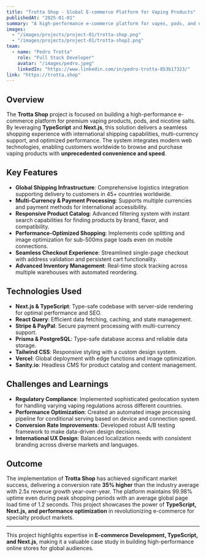 ```yaml
---
title: "Trotta Shop - Global E-commerce Platform for Vaping Products"
publishedAt: "2025-01-01"
summary: "A high-performance e-commerce platform for vapes, pods, and nic-salts with worldwide shipping capabilities."
images:
  - "/images/projects/project-01/trotta-shop.png"
  - "/images/projects/project-01/trotta-shop2.png"
team:
  - name: "Pedro Trotta"
    role: "Full Stack Developer"
    avatar: "/images/pedro.jpeg"
    linkedIn: "https://www.linkedin.com/in/pedro-trotta-853b17323/"
link: "https://trotta.shop"
---
```


## Overview

The **Trotta Shop** project is focused on building a high-performance e-commerce platform for premium vaping products, pods, and nicotine salts. By leveraging **TypeScript** and **Next.js**, this solution delivers a seamless shopping experience with international shipping capabilities, multi-currency support, and optimized performance. The system integrates modern web technologies, enabling customers worldwide to browse and purchase vaping products with **unprecedented convenience and speed**.

## Key Features

- **Global Shipping Infrastructure**: Comprehensive logistics integration supporting delivery to customers in 45+ countries worldwide.
- **Multi-Currency & Payment Processing**: Supports multiple currencies and payment methods for international accessibility.
- **Responsive Product Catalog**: Advanced filtering system with instant search capabilities for finding products by brand, flavor, and compatibility.
- **Performance-Optimized Shopping**: Implements code splitting and image optimization for sub-500ms page loads even on mobile connections.
- **Seamless Checkout Experience**: Streamlined single-page checkout with address validation and persistent cart functionality.
- **Advanced Inventory Management**: Real-time stock tracking across multiple warehouses with automated reordering.

## Technologies Used

- **Next.js & TypeScript**: Type-safe codebase with server-side rendering for optimal performance and SEO.
- **React Query**: Efficient data fetching, caching, and state management.
- **Stripe & PayPal**: Secure payment processing with multi-currency support.
- **Prisma & PostgreSQL**: Type-safe database access and reliable data storage.
- **Tailwind CSS**: Responsive styling with a custom design system.
- **Vercel**: Global deployment with edge functions and image optimization.
- **Sanity.io**: Headless CMS for product catalog and content management.

## Challenges and Learnings

- **Regulatory Compliance**: Implemented sophisticated geolocation system for handling varying vaping regulations across different countries.
- **Performance Optimization**: Created an automated image processing pipeline for conditional serving based on device and connection speed.
- **Conversion Rate Improvements**: Developed robust A/B testing framework to make data-driven design decisions.
- **International UX Design**: Balanced localization needs with consistent branding across diverse markets and languages.

## Outcome

The implementation of **Trotta Shop** has achieved significant market success, delivering a conversion rate **35% higher** than the industry average with 2.5x revenue growth year-over-year. The platform maintains 99.98% uptime even during peak shopping periods with an average global page load time of 1.2 seconds. This project showcases the power of **TypeScript, Next.js, and performance optimization** in revolutionizing e-commerce for specialty product markets.

---

This project highlights expertise in **E-commerce Development, TypeScript, and Next.js**, making it a valuable case study in building high-performance online stores for global audiences.